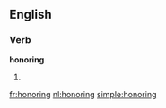 ==English==

===Verb===
'''honoring'''

# {{present participle of|[[honor]]}}

[[fr:honoring]]
[[nl:honoring]]
[[simple:honoring]]